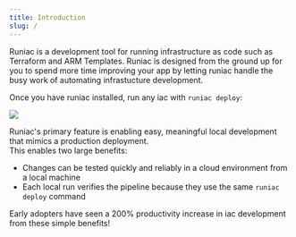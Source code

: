 ```yaml
---
title: Introduction
slug: /
---
```



Runiac is a development tool for running infrastructure as code such as Terraform and ARM Templates. Runiac is designed from the ground up for you to spend more time improving your app by letting runiac handle the busy work of automating infrastucture development.

Once you have runiac installed, run any iac with `runiac deploy`:

<TerminalTabs></TerminalTabs>
![](/gif/runiac-arm-execution.gif)

Runiac's primary feature is enabling easy, meaningful local development that mimics a production deployment.  
This enables two large benefits:

- Changes can be tested quickly and reliably in a cloud environment from a local machine
- Each local run verifies the pipeline because they use the same `runiac deploy` command

Early adopters have seen a 200% productivity increase in iac development from these simple benefits!

<!-- > runiac core is meant to be run within an image. We do **not** recommend running the `runiac` core binary in another image, as it might not work.

We'd love to hear from you! Submit github issues for questions, issues or feedback. -->
